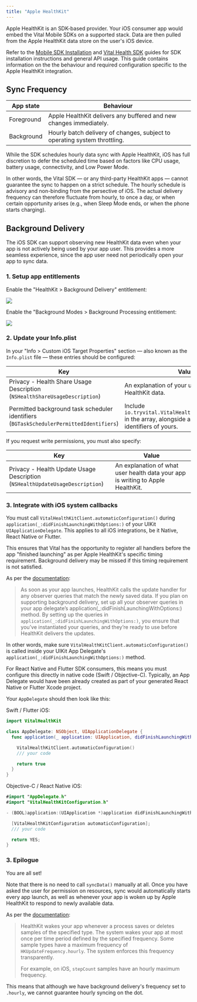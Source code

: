 ```yaml
---
title: "Apple HealthKit"
---
```


Apple HealthKit is an SDK-based provider. Your iOS consumer app would embed the Vital Mobile SDKs on a supported
stack. Data are then pulled from the Apple HealthKit data store on the user's iOS device.

Refer to the [Mobile SDK Installation](/wearables/sdks/installation) and [Vital Health SDK](/wearables/sdks/vital-health) guides for SDK installation
instructions and general API usage. This guide contains information on the the behaviour and required configuration
specific to the Apple HealthKit integration.

## Sync Frequency

| App state  | Behaviour |
| ---------- | --------- |
| Foreground | Apple HealthKit delivers any buffered and new changes immediately. |
| Background | Hourly batch delivery of changes, subject to operating system throttling. |

While the SDK schedules hourly data sync with Apple HealthKit, iOS has full discretion to defer the scheduled time
based on factors like CPU usage, battery usage, connectivity, and Low Power Mode.

In other words, the Vital SDK — or any third-party HealthKit apps — cannot guarantee the sync to happen on a strict
schedule. The hourly schedule is advisory and non-binding from the persective of iOS. The actual delivery frequency
can therefore fluctuate from hourly, to once a day, or when certain opportunity arises (e.g., when Sleep Mode ends,
or when the phone starts charging).


## Background Delivery


The iOS SDK can support observing new HealthKit data even when your app is not actively being used by your app user.
This provides a more seamless experience, since the app user need not periodically open your app to sync data.

### 1. Setup app entitlements 

Enable the "HealthKit > Background Delivery" entitlement:

<img src="/img/iOS/health_kit_permission_background_delivery.png" />

Enable the "Background Modes > Background Processing entitlement:

<img src="/img/iOS/ios_background_processing.png" />

### 2. Update your Info.plist

In your "Info > Custom iOS Target Properties" section — also known as the `Info.plist` file — these entries should be
configured:

| Key   | Value  |
| ----- | ------ |
| Privacy - Health Share Usage Description<br />(`NSHealthShareUsageDescription`) | An explanation of your usage of the user's HealthKit data. |
| Permitted background task scheduler identifiers<br />(`BGTaskSchedulerPermittedIdentifiers`) | Include `io.tryvital.VitalHealthKit.ProcessingTask` in the array, alongside any other BGTask identifiers of yours. |


If you request write permissions, you must also specify:

| Key   | Value  |
| ----- | ------ |
| Privacy - Health Update Usage Description<br />(`NSHealthUpdateUsageDescription`) | An explanation of what user health data your app is writing to Apple HealthKit. |


### 3. Integrate with iOS system callbacks

You must call `VitalHealthKitClient.automaticConfiguration()` during `application(_:didFinishLaunchingWithOptions:)` of your UIKit `UIApplicationDelegate`.
This applies to all iOS integrations, be it Native, React Native or Flutter.

This ensures that Vital has the opportunity to register all handlers before the app "finished launching" as per Apple HealthKit's specific timing requirement.
Background delivery may be missed if this timing requirement is not satisfied.

<Warning>

As per the [documentation](https://developer.apple.com/documentation/healthkit/hkhealthstore/1614175-enablebackgrounddelivery):

> As soon as your app launches, HealthKit calls the update handler for any observer queries that match the newly saved data. If you plan on supporting background delivery, set up all your observer queries in your app delegate’s application(_:didFinishLaunchingWithOptions:) method. By setting up the queries in `application(_:didFinishLaunchingWithOptions:)`, you ensure that you’ve instantiated your queries, and they’re ready to use before HealthKit delivers the updates.

In other words, make sure `VitalHealthKitClient.automaticConfiguration()` is called inside your UIKit App Delegate's `application(_:didFinishLaunchingWithOptions:)` method. 

For React Native and Flutter SDK consumers, this means you must configure this directly in native code (Swift / Objective-C). Typically, an App Delegate would have
been already created as part of your generated React Native or Flutter Xcode project.

</Warning>


Your `AppDelegate` should then look like this:

Swift / Flutter iOS:
```swift
import VitalHealthKit

class AppDelegate: NSObject, UIApplicationDelegate {
  func application(_ application: UIApplication, didFinishLaunchingWithOptions launchOptions: [UIApplication.LaunchOptionsKey : Any]? = nil) -> Bool {

    VitalHealthKitClient.automaticConfiguration()
    /// your code

    return true
  }
}
```

Objective-C / React Native iOS:
```swift
#import "AppDelegate.h"
#import "VitalHealthKitConfiguration.h"

- (BOOL)application:(UIApplication *)application didFinishLaunchingWithOptions:(NSDictionary *)launchOptions {

  [VitalHealthKitConfiguration automaticConfiguration];
  /// your code

  return YES;
}
```

### 3. Epilogue

You are all set!

Note that there is no need to call `syncData()` manually at all. Once you have asked the user for permission on 
resources, sync would automatically starts every app launch, as well as whenever your app is woken up by Apple HealthKit to
respond to newly available data.

<Note>

As per the [documentation](https://developer.apple.com/documentation/healthkit/hkhealthstore/1614175-enablebackgrounddelivery):

> HealthKit wakes your app whenever a process saves or deletes samples of the specified type. The system wakes your app at most once per time period defined by the specified frequency. Some sample types have a maximum frequency of `HKUpdateFrequency.hourly`. The system enforces this frequency transparently.
>
> For example, on iOS, `stepCount` samples have an hourly maximum frequency.

This means that although we have background delivery's frequency set to `.hourly`, we cannot guarantee hourly syncing on the dot.

</Note>
